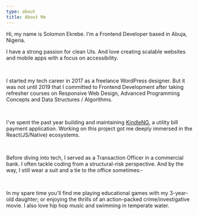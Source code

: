```yaml
---
type: about
title: About Me
---
```


Hi, my name is Solomon Ekrebe. I'm a Frontend Developer based in Abuja, Nigeria.

I have a strong passion for clean UIs. And love creating scalable websites and mobile
apps with a focus on accessibility.

<br />

I started my tech career in 2017 as a freelance WordPress designer.
But it was not until 2019 that I committed to Frontend Development after taking
refresher courses on Responsive Web Design, Advanced Programming Concepts and
Data Structures / Algorithms.

<br />

I've spent the past year building and maintaining [KindleNG](https://kindle.ng/),
a utility bill payment application. Working on this project got me deeply immersed in the
React(JS/Native) ecosystems.

<br />

Before diving into tech, I served as a Transaction Officer in a commercial bank. I often
tackle coding from a structural-risk perspective. And by the way, I still wear a suit and a tie
to the office sometimes:-

<br />

In my spare time you'll find me playing educational games with my 3-year-old daughter;
or enjoying the thrills of an action-packed crime/investigative movie.
I also love hip hop music and swimming in temperate water.
